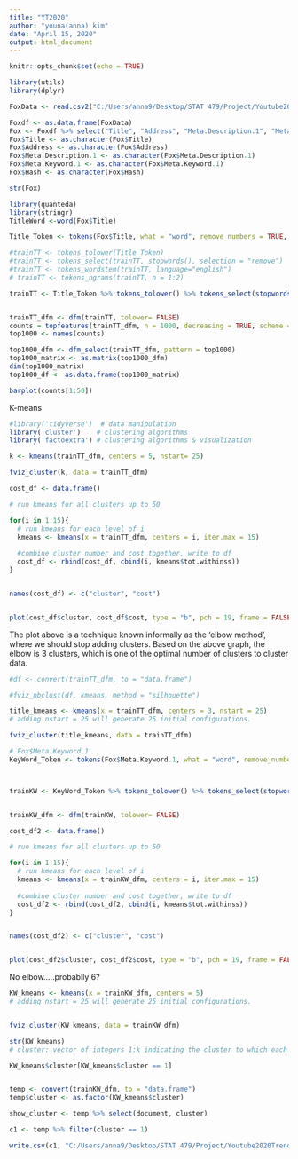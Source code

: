```yaml
---
title: "YT2020"
author: "youna(anna) kim"
date: "April 15, 2020"
output: html_document
---
```


```r
knitr::opts_chunk$set(echo = TRUE)
```


```r
library(utils)
library(dplyr)

FoxData <- read.csv2("C:/Users/anna9/Desktop/STAT 479/Project/Youtube2020Trend/list_mode_export_fox.csv", header = TRUE, sep=",")

Foxdf <- as.data.frame(FoxData)
Fox <- Foxdf %>% select("Title", "Address", "Meta.Description.1", "Meta.Keyword.1" ,"Hash")
Fox$Title <- as.character(Fox$Title)
Fox$Address <- as.character(Fox$Address)
Fox$Meta.Description.1 <- as.character(Fox$Meta.Description.1)
Fox$Meta.Keyword.1 <- as.character(Fox$Meta.Keyword.1)
Fox$Hash <- as.character(Fox$Hash)

str(Fox)


```

```r
library(quanteda)
library(stringr)
TitleWord <-word(Fox$Title)

Title_Token <- tokens(Fox$Title, what = "word", remove_numbers = TRUE, remove_punct = TRUE, remove_symbols = TRUE, remove_hyphens = TRUE)

#trainTT <- tokens_tolower(Title_Token)
#trainTT <- tokens_select(trainTT, stopwords(), selection = "remove")
#trainTT <- tokens_wordstem(trainTT, language="english")
# trainTT <- tokens_ngrams(trainTT, n = 1:2)

trainTT <- Title_Token %>% tokens_tolower() %>% tokens_select(stopwords(), selection = "remove") %>% tokens_wordstem(language="english")


trainTT_dfm <- dfm(trainTT, tolower= FALSE)
counts = topfeatures(trainTT_dfm, n = 1000, decreasing = TRUE, scheme = c("count", "docfreq"), group = NULL)
top1000 <- names(counts)

top1000_dfm <- dfm_select(trainTT_dfm, pattern = top1000)
top1000_matrix <- as.matrix(top1000_dfm)
dim(top1000_matrix)
top1000_df <- as.data.frame(top1000_matrix)


```


```r

barplot(counts[1:50])

```


K-means

```r

#library('tidyverse')  # data manipulation
library('cluster')    # clustering algorithms
library('factoextra') # clustering algorithms & visualization


```


```r

k <- kmeans(trainTT_dfm, centers = 5, nstart= 25)

fviz_cluster(k, data = trainTT_dfm)

```


```r

cost_df <- data.frame()

# run kmeans for all clusters up to 50

for(i in 1:15){
  # run kmeans for each level of i
  kmeans <- kmeans(x = trainTT_dfm, centers = i, iter.max = 15)
  
  #combine cluster number and cost together, write to df
  cost_df <- rbind(cost_df, cbind(i, kmeans$tot.withinss))
}


names(cost_df) <- c("cluster", "cost")


plot(cost_df$cluster, cost_df$cost, type = "b", pch = 19, frame = FALSE, xlab = "Number of clusters K", ylab = "Cost")

```

The plot above is a technique known informally as the 'elbow method', where we should stop adding clusters. Based on the above graph, the elbow is 3 clusters, which is one of the optimal number of clusters to cluster data.

```r
#df <- convert(trainTT_dfm, to = "data.frame")

#fviz_nbclust(df, kmeans, method = "silhouette")

```


```r

title_kmeans <- kmeans(x = trainTT_dfm, centers = 3, nstart = 25)
# adding nstart = 25 will generate 25 initial configurations.

fviz_cluster(title_kmeans, data = trainTT_dfm)


```




```r

# Fox$Meta.Keyword.1
KeyWord_Token <- tokens(Fox$Meta.Keyword.1, what = "word", remove_numbers = TRUE, remove_punct = TRUE, remove_symbols = TRUE, remove_hyphens = TRUE)



trainKW <- KeyWord_Token %>% tokens_tolower() %>% tokens_select(stopwords(), selection = "remove") %>% tokens_wordstem(language="english")


trainKW_dfm <- dfm(trainKW, tolower= FALSE)


```



```r

cost_df2 <- data.frame()

# run kmeans for all clusters up to 50

for(i in 1:15){
  # run kmeans for each level of i
  kmeans <- kmeans(x = trainKW_dfm, centers = i, iter.max = 15)
  
  #combine cluster number and cost together, write to df
  cost_df2 <- rbind(cost_df2, cbind(i, kmeans$tot.withinss))
}


names(cost_df2) <- c("cluster", "cost")


plot(cost_df2$cluster, cost_df2$cost, type = "b", pch = 19, frame = FALSE, xlab = "Number of clusters K", ylab = "Cost")

```
No elbow.....probablly 6?




```r

KW_kmeans <- kmeans(x = trainKW_dfm, centers = 5)
# adding nstart = 25 will generate 25 initial configurations.


fviz_cluster(KW_kmeans, data = trainKW_dfm)


```

```r

str(KW_kmeans)
# cluster: vector of integers 1:k indicating the cluster to which each word is allocated

KW_kmeans$cluster[KW_kmeans$cluster == 1]


temp <- convert(trainKW_dfm, to = "data.frame")
temp$cluster <- as.factor(KW_kmeans$cluster)

show_cluster <- temp %>% select(document, cluster)

c1 <- temp %>% filter(cluster == 1)

write.csv(c1, "C:/Users/anna9/Desktop/STAT 479/Project/Youtube2020Trend/cluster1.csv", row.names = FALSE)

```



